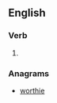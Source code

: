 ==English==
{{wikipedia|dab=hotwire}}

===Verb===
{{en-verb|hotwir|es}}

# {{alternative spelling of|hot-wire|lang=en}}

===Anagrams===
* [[worthie#English|worthie]]